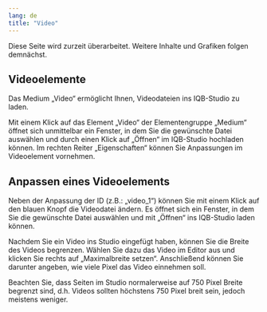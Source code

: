 ```yaml
---
lang: de
title: "Video"
---
```


::: {.callout-caution}
Diese Seite wird zurzeit überarbeitet. Weitere Inhalte und Grafiken folgen demnächst.
:::

## Videoelemente

Das Medium „Video“ ermöglicht Ihnen, Videodateien ins IQB-Studio zu laden.

Mit einem Klick auf das Element „Video“ der Elementengruppe „Medium“ öffnet sich unmittelbar ein Fenster, in dem Sie die gewünschte Datei auswählen und durch einen Klick auf „Öffnen“ im IQB-Studio hochladen können. Im rechten Reiter „Eigenschaften“ können Sie Anpassungen im Videoelement vornehmen. 

## Anpassen eines Videoelements
 
Neben der Anpassung der ID (z.B.: „video_1“) können Sie mit einem Klick auf den blauen Knopf die Videodatei ändern. Es öffnet sich ein Fenster, in dem Sie die gewünschte Datei auswählen und mit „Öffnen“ ins IQB-Studio laden können.

Nachdem Sie ein Video ins Studio eingefügt haben, können Sie die Breite des Videos begrenzen. Wählen Sie dazu das Video im Editor aus und klicken Sie rechts auf „Maximalbreite setzen“. Anschließend können Sie darunter angeben, wie viele Pixel das Video einnehmen soll.

::: {.callout-tip}
Beachten Sie, dass Seiten im Studio normalerweise auf 750 Pixel Breite begrenzt sind, d.h. Videos sollten höchstens 750 Pixel breit sein, jedoch meistens weniger.
:::